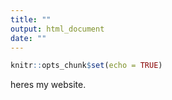 ```yaml
---
title: ""
output: html_document
date: ""
---
```


```r
knitr::opts_chunk$set(echo = TRUE)
```

heres my website.